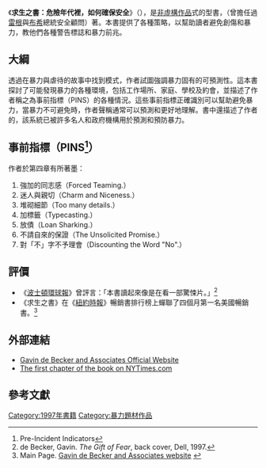 {{Infobox book
| name          = 求生之書：危險年代裡，如何確保安全
|title_orig = ''The Gift of Fear: Survival Signals That Protect Us from Violence''
| image         = 
| caption = 
| author        = {{link-en|蓋文·德·貝克|Gavin de Becker}}
| illustrator   =
| cover_artist  =
| country       = {{flagicon|USA}}[[美國|美國]]
| language      = [[英文|英文]]
| genre         = 
| publisher     = 
| release_date     = 1997年9月1日
| media_type    = 印刷品
| pages         = 
| isbn          =  
| congress      = 
| oclc          = 036143575
| preceded_by   = 
| followed_by   = 
}}
《'''求生之書：危險年代裡，如何確保安全'''》（{{lang-en|''The Gift of Fear: Survival Signals That Protect Us from Violence''}}），是[[非虛構作品|非虛構作品]]式的{{link-en|心理自助|Self-help|心理自助}}型書，{{link-en|蓋文·德·貝克|Gavin de Becker|蓋文·德·貝克}}（曾擔任過[[雷根|雷根]]與[[布希|布希]]總統安全顧問）著。本書提供了各種策略，以幫助讀者避免創傷和暴力，教他們各種警告標誌和暴力前兆。

== 大綱 ==
透過在暴力與虐待的故事中找到模式，作者試圖強調暴力固有的可預測性。這本書探討了可能發現暴力的各種環境，包括工作場所、家庭、學校及約會，並描述了作者稱之為事前指標（PINS）的各種情況。這些事前指標正確識別可以幫助避免暴力，當暴力不可避免時，作者聲稱通常可以預測和更好地理解。書中還描述了作者的{{link-en|MOSAIC威脅評估系統|MOSAIC threat assessment systems|MOSAIC威脅評估系統}}，該系統已被許多名人和政府機構用於預測和預防暴力。

== 事前指標（PINS<ref>Pre-Incident Indicators</ref>） ==
作者於第四章有所著墨：
#強加的同志感（Forced Teaming.）
#迷人與親切（Charm and Niceness.）
#堆砌細節（Too many details.）
#加標籤（Typecasting.）
#放債（Loan Sharking.）
#不請自來的保證（The Unsolicited Promise.）
#對「不」字不予理會（Discounting the Word "No".）

== 評價 ==
*《[[波士頓環球報|波士頓環球報]]》曾評言：「本書讀起來像是在看一部驚悚片。」<ref>de Becker, Gavin. ''The Gift of Fear'', back cover, Dell, 1997.</ref>
*《求生之書》在《[[紐約時報|紐約時報]]》暢銷書排行榜上蟬聯了四個月第一名美國暢銷書。<ref>Main Page. [https://www.gavindebecker.com/index.cfm Gavin de Becker and Associates website] {{webarchive|url=https://web.archive.org/web/20071117162128/https://www.gavindebecker.com/index.cfm |date=2007-11-17 }}</ref>

== 外部連結 ==
*[https://web.archive.org/web/20071117162128/https://www.gavindebecker.com/index.cfm Gavin de Becker and Associates Official Website]
*[http://www.nytimes.com/books/first/b/becker-fear.html The first chapter of the book on NYTimes.com] {{Wayback|url=http://www.nytimes.com/books/first/b/becker-fear.html |date=20180124203041 }}

== 參考文獻 ==
{{Reflist}}

[[Category:1997年書籍|Category:1997年書籍]]
[[Category:暴力題材作品|Category:暴力題材作品]]
